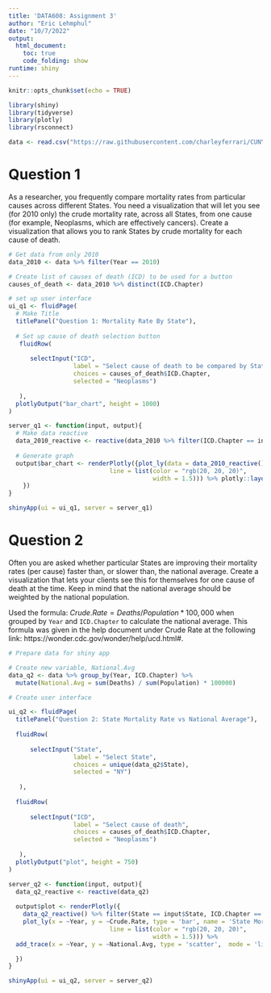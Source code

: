 ---
title: 'DATA608: Assignment 3'
author: "Eric Lehmphul"
date: "10/7/2022"
output: 
  html_document:
    toc: true
    code_folding: show
runtime: shiny
---

```{r setup, include=FALSE}
knitr::opts_chunk$set(echo = TRUE)
```


```{r, warning=F, message=F}
library(shiny)
library(tidyverse)
library(plotly)
library(rsconnect)
```


```{r}
data <- read.csv("https://raw.githubusercontent.com/charleyferrari/CUNY_DATA_608/master/module3/data/cleaned-cdc-mortality-1999-2010-2.csv")
```

# Question 1

As a researcher, you frequently compare mortality rates from particular causes across different States. You need a visualization that will let you see (for 2010 only) the crude mortality rate, across all States, from one cause (for example, Neoplasms, which are effectively cancers). Create a visualization that allows you to rank States by crude mortality for each cause of death.


```{r}
# Get data from only 2010
data_2010 <- data %>% filter(Year == 2010)

# Create list of causes of death (ICD) to be used for a button
causes_of_death <- data_2010 %>% distinct(ICD.Chapter)
```




```{r}
# set up user interface
ui_q1 <- fluidPage(
  # Make Title
  titlePanel("Question 1: Mortality Rate By State"),
  
  # Set up cause of death selection button
   fluidRow(
     
      selectInput("ICD", 
                  label = "Select cause of death to be compared by State",
                  choices = causes_of_death$ICD.Chapter,
                  selected = "Neoplasms")
      
   ),
  plotlyOutput("bar_chart", height = 1000)
)
```


```{r}
server_q1 <- function(input, output){
  # Make data reactive
  data_2010_reactive <- reactive(data_2010 %>% filter(ICD.Chapter == input$ICD))
  
  # Generate graph
  output$bar_chart <- renderPlotly({plot_ly(data = data_2010_reactive(), x = ~Crude.Rate, y = ~State, type = "bar", orientation = "h", marker = list(color = "rgb(173, 177, 247)",
                            line = list(color = "rgb(20, 20, 20)",
                                        width = 1.5))) %>% plotly::layout(yaxis = list(categoryorder = "total ascending"))
    })
}
```


```{r}
shinyApp(ui = ui_q1, server = server_q1)
```




# Question 2

Often you are asked whether particular States are improving their mortality rates (per cause) faster than, or slower than, the national average. Create a visualization that lets your clients see this for themselves for one cause of death at the time. Keep in mind that the national average should be weighted by the national population.


Used the formula: $Crude.Rate = Deaths/Population * 100,000$ when grouped by `Year` and `ICD.Chapter` to calculate the national average. This formula was given in the help document under Crude Rate at the following link: https://wonder.cdc.gov/wonder/help/ucd.html#.

```{r}
# Prepare data for shiny app

# Create new variable, National.Avg
data_q2 <- data %>% group_by(Year, ICD.Chapter) %>%
  mutate(National.Avg = sum(Deaths) / sum(Population) * 100000)

```



```{r}
# Create user interface

ui_q2 <- fluidPage(
  titlePanel("Question 2: State Mortality Rate vs National Average"),
  
  fluidRow(
     
      selectInput("State", 
                  label = "Select State",
                  choices = unique(data_q2$State),
                  selected = "NY")
      
   ),
  
  fluidRow(
     
      selectInput("ICD", 
                  label = "Select cause of death",
                  choices = causes_of_death$ICD.Chapter,
                  selected = "Neoplasms")
      
   ),
  plotlyOutput("plot", height = 750)
)
```



```{r}
server_q2 <- function(input, output){
  data_q2_reactive <- reactive(data_q2)
  
  output$plot <- renderPlotly({
    data_q2_reactive() %>% filter(State == input$State, ICD.Chapter == input$ICD) %>% ungroup() %>%
    plot_ly(x = ~Year, y = ~Crude.Rate, type = 'bar', name = 'State Mortality Rate', marker = list(color = "rgb(60, 143, 57)",
                            line = list(color = "rgb(20, 20, 20)",
                                        width = 1.5))) %>%
  add_trace(x = ~Year, y = ~National.Avg, type = 'scatter',  mode = 'lines', name = 'National Mortality Rate', marker = list(color = "rgb(112, 23, 17)"), line = list(color = "rgb(112, 23, 17)", width = 2.5))

  })
}
```


```{r}
shinyApp(ui = ui_q2, server = server_q2)
```

